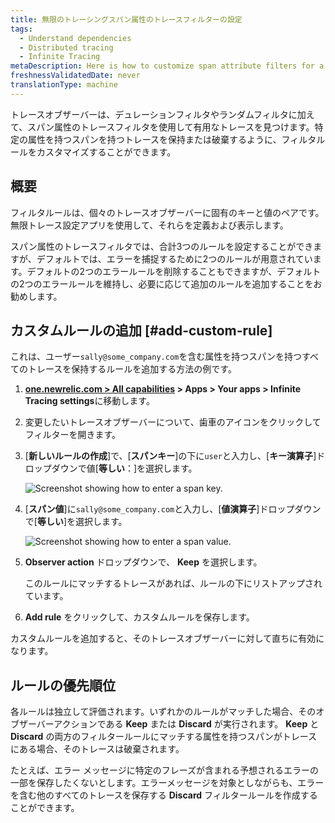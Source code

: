 ```yaml
---
title: 無限のトレーシングスパン属性のトレースフィルターの設定
tags:
  - Understand dependencies
  - Distributed tracing
  - Infinite Tracing
metaDescription: Here is how to customize span attribute filters for a trace observer.
freshnessValidatedDate: never
translationType: machine
---
```




トレースオブザーバーは、デュレーションフィルタやランダムフィルタに加えて、スパン属性のトレースフィルタを使用して有用なトレースを見つけます。特定の属性を持つスパンを持つトレースを保持または破棄するように、フィルタルールをカスタマイズすることができます。

## 概要

フィルタルールは、個々のトレースオブザーバーに固有のキーと値のペアです。無限トレース設定アプリを使用して、それらを定義および表示します。

スパン属性のトレースフィルタでは、合計3つのルールを設定することができますが、デフォルトでは、エラーを捕捉するために2つのルールが用意されています。デフォルトの2つのエラールールを削除することもできますが、デフォルトの2つのエラールールを維持し、必要に応じて追加のルールを追加することをお勧めします。

## カスタムルールの追加 [#add-custom-rule]

これは、ユーザー`sally@some_company.com`を含む属性を持つスパンを持つすべてのトレースを保持するルールを追加する方法の例です。

1. **[one.newrelic.com > All capabilities](https://one.newrelic.com/all-capabilities) > Apps > Your apps > Infinite Tracing settings**に移動します。

2. 変更したいトレースオブザーバーについて、歯車のアイコンをクリックしてフィルターを開きます。

3. \[**新しいルールの作成**]で、\[**スパンキー**]の下に`user`と入力し、\[**キー演算子**]ドロップダウンで値\[**等しい**：]を選択します。

   <img
     title="span_key.png"
     alt="Screenshot showing how to enter a span key."
     src={distributedtracingUpdateSpanKey}
   />

4. \[**スパン値**]に`sally@some_company.com`と入力し、\[**値演算子**]ドロップダウンで\[**等しい**]を選択します。

   <img
     title="span_value.png"
     alt="Screenshot showing how to enter a span value."
     src={distributedtracingUpdateSpanValue}
   />

5. **Observer action** ドロップダウンで、 **Keep** を選択します。

   <Callout variant="tip">
     このルールにマッチするトレースがあれば、ルールの下にリストアップされています。
   </Callout>

6. **Add rule** をクリックして、カスタムルールを保存します。

カスタムルールを追加すると、そのトレースオブザーバーに対して直ちに有効になります。

## ルールの優先順位

各ルールは独立して評価されます。いずれかのルールがマッチした場合、そのオブザーバーアクションである **Keep** または **Discard** が実行されます。 **Keep** と **Discard** の両方のフィルタールールにマッチする属性を持つスパンがトレースにある場合、そのトレースは破棄されます。

たとえば、エラー メッセージに特定のフレーズが含まれる予想されるエラーの一部を保存したくないとします。エラーメッセージを対象としながらも、エラーを含む他のすべてのトレースを保存する **Discard** フィルタールールを作成することができます。